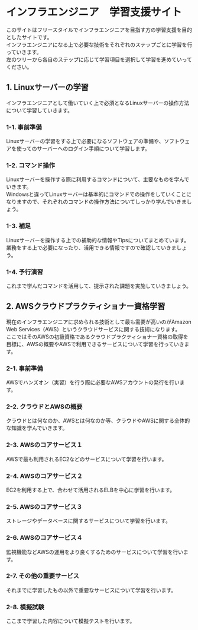 # インフラエンジニア　学習支援サイト
このサイトはフリースタイルでインフラエンジニアを目指す方の学習支援を目的としたサイトです。  
インフラエンジニアになる上で必要な技術をそれぞれのステップごとに学習を行っていきます。  
左のツリーから各自のステップに応じて学習項目を選択して学習を進めていってください。
## 1. Linuxサーバーの学習
インフラエンジニアとして働いていく上で必須となるLinuxサーバーの操作方法について学習していきます。  
### 1-1. 事前準備
Linuxサーバーの学習をする上で必要になるソフトウェアの準備や、ソフトウェアを使ってのサーバーへのログイン手順について学習します。
### 1-2. コマンド操作
Linuxサーバーを操作する際に利用するコマンドについて、主要なものを学んでいきます。  
Windowsと違ってLinuxサーバーは基本的にコマンドでの操作をしていくことになりますので、それぞれのコマンドの操作方法についてしっかり学んでいきましょう。
### 1-3. 補足
Linuxサーバーを操作する上での補助的な情報やTipsについてまとめています。 
業務をする上で必要になったり、活用できる情報ですので確認していきましょう。
### 1-4. 予行演習
これまで学んだコマンドを活用して、提示された課題を実施していきましょう。
## 2. AWSクラウドプラクティショナー資格学習
現在のインフラエンジニアに求められる技術として最も需要が高いのがAmazon Web Services（AWS）というクラウドサービスに関する技術になります。  
ここではそのAWSの初級資格であるクラウドプラクティショナー資格の取得を目標に、AWSの概要やAWSで利用できるサービスについて学習を行っていきます。
### 2-1. 事前準備
AWSでハンズオン（実習）を行う際に必要なAWSアカウントの発行を行います。
### 2-2. クラウドとAWSの概要
クラウドとは何なのか、AWSとは何なのか等、クラウドやAWSに関する全体的な知識を学んでいきます。
### 2-3. AWSのコアサービス１
AWSで最も利用されるEC2などのサービスについて学習を行います。
### 2-4. AWSのコアサービス２
EC2を利用する上で、合わせて活用されるELBを中心に学習を行います。
### 2-5. AWSのコアサービス３
ストレージやデータベースに関するサービスについて学習を行います。
### 2-6. AWSのコアサービス４
監視機能などAWSの運用をより良くするためのサービスについて学習を行います。
### 2-7. その他の重要サービス
それまでに学習したもの以外で重要なサービスについて学習を行います。
### 2-8. 模擬試験
ここまで学習した内容について模擬テストを行います。